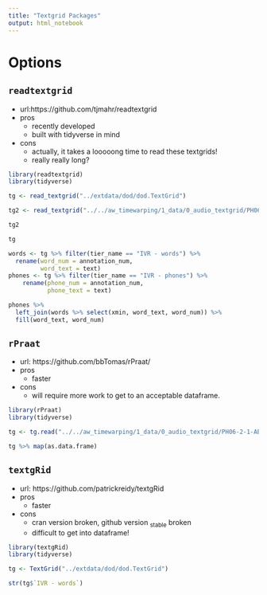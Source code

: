 ```yaml
---
title: "Textgrid Packages"
output: html_notebook
---
```


# Options

## `readtextgrid`

- url:https://github.com/tjmahr/readtextgrid
- pros
    - recently developed
    - built with tidyverse in mind
- cons
    - actually, it takes a looooong time to read these textgrids!
    - really really long?

```r
library(readtextgrid)
library(tidyverse)
```

```r
tg <- read_textgrid("../extdata/dod/dod.TextGrid")
```

```r
tg2 <- read_textgrid("../../aw_timewarping/1_data/0_audio_textgrid/PH06-2-1-AB-Jean.TextGrid")
```

```r
tg2
```


```r
tg
```

```r
words <- tg %>% filter(tier_name == "IVR - words") %>%
  rename(word_num = annotation_num,
         word_text = text)
phones <- tg %>% filter(tier_name == "IVR - phones") %>%
    rename(phone_num = annotation_num,
           phone_text = text)
```


```r
phones %>%
  left_join(words %>% select(xmin, word_text, word_num)) %>%
  fill(word_text, word_num)
```


## `rPraat`


- url: https://github.com/bbTomas/rPraat/
- pros
    - faster
- cons
    - will require more work to get to an acceptable dataframe.

```r
library(rPraat)
library(tidyverse)
```

```r
tg <- tg.read("../../aw_timewarping/1_data/0_audio_textgrid/PH06-2-1-AB-Jean.TextGrid")
```

```r
tg %>% map(as.data.frame)
```


## `textgRid`
- url: https://github.com/patrickreidy/textgRid
- pros
    - faster
- cons
    - cran version broken, github version ~stable~ broken
    - difficult to get into dataframe!

```r
library(textgRid)
library(tidyverse)
```

```r
tg <- TextGrid("../extdata/dod/dod.TextGrid")
```

```r
str(tg$`IVR - words`)
```

